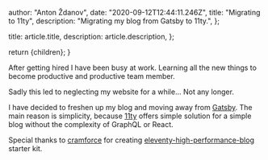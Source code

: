 
  author: "Anton Ždanov",
  date: "2020-09-12T12:44:11.246Z",
  title: "Migrating to 11ty",
  description: "Migrating my blog from Gatsby to 11ty.",
};

  title: article.title,
  description: article.description,
};

  return <ArticleLayout article={article}>{children}</ArticleLayout>;
}

After getting hired I have been busy at work. Learning all the new things to become productive and productive team member.

Sadly this led to neglecting my website for a while... Not any longer.

I have decided to freshen up my blog and moving away from [Gatsby](https://www.gatsbyjs.com/).
The main reason is simplicity, because [11ty](https://www.11ty.dev/) offers simple solution for a simple blog without the complexity of GraphQL or React.

Special thanks to [cramforce](https://x.com/cramforce) for creating [eleventy-high-performance-blog](https://github.com/google/eleventy-high-performance-blog) starter kit.
